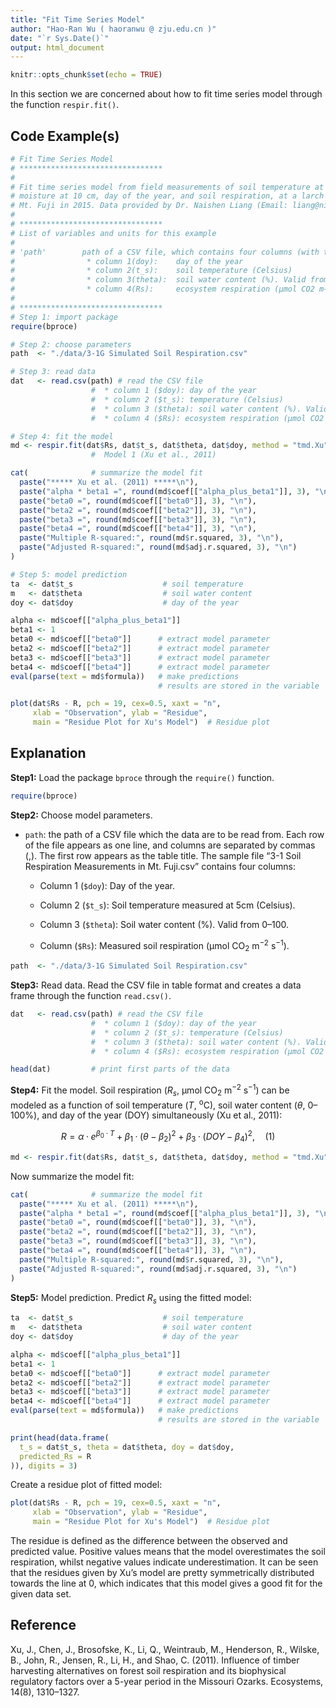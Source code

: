 ```yaml
---
title: "Fit Time Series Model"
author: "Hao-Ran Wu ( haoranwu @ zju.edu.cn )"
date: "`r Sys.Date()`"
output: html_document
---
```


```r
knitr::opts_chunk$set(echo = TRUE)
```

In this section we are concerned about how to fit time series model through the function `respir.fit()`.

## Code Example(s)

```r
# Fit Time Series Model
# ********************************
#
# Fit time series model from field measurements of soil temperature at 5cm, soil
# moisture at 10 cm, day of the year, and soil respiration, at a larch forest in 
# Mt. Fuji in 2015. Data provided by Dr. Naishen Liang (Email: liang@nies.go.jp)
#
# ********************************
# List of variables and units for this example
#
# 'path'        path of a CSV file, which contains four columns (with table titles)
#                * column 1(doy):    day of the year
#                * column 2(t_s):    soil temperature (Celsius)
#                * column 3(theta):  soil water content (%). Valid from 0-100
#                * column 4(Rs):     ecosystem respiration (µmol CO2 m−2 s−1)
#
# ********************************
# Step 1: import package
require(bproce)

# Step 2: choose parameters
path  <- "./data/3-1G Simulated Soil Respiration.csv"

# Step 3: read data
dat   <- read.csv(path) # read the CSV file
                  #  * column 1 ($doy): day of the year
                  #  * column 2 ($t_s): temperature (Celsius)
                  #  * column 3 ($theta): soil water content (%). Valid from 0-100
                  #  * column 4 ($Rs): ecosystem respiration (µmol CO2 m−2 s−1)

# Step 4: fit the model
md <- respir.fit(dat$Rs, dat$t_s, dat$theta, dat$doy, method = "tmd.Xu")
                  #  Model 1 (Xu et al., 2011)

cat(              # summarize the model fit
  paste("***** Xu et al. (2011) *****\n"),
  paste("alpha * beta1 =", round(md$coef[["alpha_plus_beta1"]], 3), "\n"),
  paste("beta0 =", round(md$coef[["beta0"]], 3), "\n"),
  paste("beta2 =", round(md$coef[["beta2"]], 3), "\n"),
  paste("beta3 =", round(md$coef[["beta3"]], 3), "\n"),
  paste("beta4 =", round(md$coef[["beta4"]], 3), "\n"),
  paste("Multiple R-squared:", round(md$r.squared, 3), "\n"),
  paste("Adjusted R-squared:", round(md$adj.r.squared, 3), "\n")
)

# Step 5: model prediction
ta  <- dat$t_s                    # soil temperature
m   <- dat$theta                  # soil water content
doy <- dat$doy                    # day of the year

alpha <- md$coef[["alpha_plus_beta1"]]
beta1 <- 1
beta0 <- md$coef[["beta0"]]      # extract model parameter
beta2 <- md$coef[["beta2"]]      # extract model parameter
beta3 <- md$coef[["beta3"]]      # extract model parameter
beta4 <- md$coef[["beta4"]]      # extract model parameter
eval(parse(text = md$formula))   # make predictions
                                 # results are stored in the variable 'R'

plot(dat$Rs - R, pch = 19, cex=0.5, xaxt = "n",
     xlab = "Observation", ylab = "Residue",
     main = "Residue Plot for Xu's Model")  # Residue plot
```

## Explanation

**Step1:** Load the package `bproce` through the `require()` function.

```r
require(bproce)
```

**Step2:** Choose model parameters.

-   `path`: the path of a CSV file which the data are to be read from. Each row of the file appears as one line, and columns are separated by commas (,). The first row appears as the table title. The sample file "3-1 Soil Respiration Measurements in Mt. Fuji.csv" contains four columns:

    -   Column 1 (`$doy`): Day of the year.

    -   Column 2 (`$t_s`): Soil temperature measured at 5cm (Celsius).

    -   Column 3 (`$theta`): Soil water content (%). Valid from 0--100.

    -   Column (`$Rs`): Measured soil respiration (µmol CO~2~ m^−2^ s^−1^).

```r
path  <- "./data/3-1G Simulated Soil Respiration.csv"
```

**Step3:** Read data. Read the CSV file in table format and creates a data frame through the function `read.csv()`.

```r
dat   <- read.csv(path) # read the CSV file
                  #  * column 1 ($doy): day of the year
                  #  * column 2 ($t_s): temperature (Celsius)
                  #  * column 3 ($theta): soil water content (%). Valid from 0-100
                  #  * column 4 ($Rs): ecosystem respiration (µmol CO2 m−2 s−1)

head(dat)         # print first parts of the data
```

**Step4:** Fit the model. Soil respiration ($R_s$, µmol CO~2~ m^−2^ s^−1^) can be modeled as a function of soil temperature ($T$, ^o^C), soil water content ($\theta$, 0--100%), and day of the year (DOY) simultaneously (Xu et al., 2011):

$$
R=\alpha·e^{\beta_0·T}+\beta_1·(\theta-\beta_2)^2+\beta_3·(DOY-\beta_4)^2,\quad(1)
$$

```r
md <- respir.fit(dat$Rs, dat$t_s, dat$theta, dat$doy, method = "tmd.Xu")
```

Now summarize the model fit:

```r
cat(              # summarize the model fit
  paste("***** Xu et al. (2011) *****\n"),
  paste("alpha * beta1 =", round(md$coef[["alpha_plus_beta1"]], 3), "\n"),
  paste("beta0 =", round(md$coef[["beta0"]], 3), "\n"),
  paste("beta2 =", round(md$coef[["beta2"]], 3), "\n"),
  paste("beta3 =", round(md$coef[["beta3"]], 3), "\n"),
  paste("beta4 =", round(md$coef[["beta4"]], 3), "\n"),
  paste("Multiple R-squared:", round(md$r.squared, 3), "\n"),
  paste("Adjusted R-squared:", round(md$adj.r.squared, 3), "\n")
)
```

**Step5:** Model prediction. Predict $R_s$ using the fitted model:

```r
ta  <- dat$t_s                    # soil temperature
m   <- dat$theta                  # soil water content
doy <- dat$doy                    # day of the year

alpha <- md$coef[["alpha_plus_beta1"]]
beta1 <- 1
beta0 <- md$coef[["beta0"]]      # extract model parameter
beta2 <- md$coef[["beta2"]]      # extract model parameter
beta3 <- md$coef[["beta3"]]      # extract model parameter
beta4 <- md$coef[["beta4"]]      # extract model parameter
eval(parse(text = md$formula))   # make predictions
                                 # results are stored in the variable 'R'

print(head(data.frame(
  t_s = dat$t_s, theta = dat$theta, doy = dat$doy,
  predicted_Rs = R
)), digits = 3)
```

Create a residue plot of fitted model:

```r
plot(dat$Rs - R, pch = 19, cex=0.5, xaxt = "n",
     xlab = "Observation", ylab = "Residue",
     main = "Residue Plot for Xu's Model")  # Residue plot
```

The residue is defined as the difference between the observed and predicted value. Positive values means that the model overestimates the soil respiration, whilst negative values indicate underestimation. It can be seen that the residues given by Xu's model are pretty symmetrically distributed towards the line at 0, which indicates that this model gives a good fit for the given data set.

## Reference

Xu, J., Chen, J., Brosofske, K., Li, Q., Weintraub, M., Henderson, R., Wilske, B., John, R., Jensen, R., Li, H., and Shao, C. (2011). Influence of timber harvesting alternatives on forest soil respiration and its biophysical regulatory factors over a 5-year period in the Missouri Ozarks. Ecosystems, 14(8), 1310--1327.

